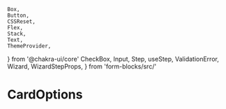     Box,
    Button,
    CSSReset,
    Flex,
    Stack,
    Text,
    ThemeProvider,
} from '@chakra-ui/core'
    CheckBox,
    Input,
    Step,
    useStep,
    ValidationError,
    Wizard,
    WizardStepProps,
} from 'form-blocks/src/'

# CardOptions

<Playground>
    <Wizard>
        <Step>
            <Step0 />
        </Step>
        <Step>
            <Step1 />
        </Step>
        <Step>
            <Step2 />
        </Step>
        <Step>
            <Step3 />
        </Step>
        <Step hideFromHistory>
            <Step4 />
        </Step>
    </Wizard>
</Playground>

